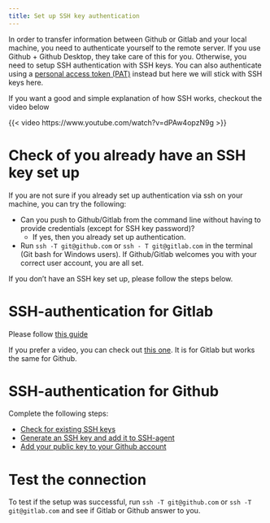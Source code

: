 ```yaml
---
title: Set up SSH key authentication
---
```


In order to transfer information between Github or Gitlab and your local machine,
you need to authenticate yourself to the remote server.
If you use Github + Github Desktop, they take care of this for you. Otherwise, you
need to setup SSH authentication with SSH keys.
You can also authenticate using a [personal access token (PAT)](https://docs.github.com/en/authentication/keeping-your-account-and-data-secure/managing-your-personal-access-tokens) instead but here we 
will stick with SSH keys here.

If you want a good and simple explanation of how SSH works, checkout the video below

{{< video https://www.youtube.com/watch?v=dPAw4opzN9g >}}

# Check of you already have an SSH key set up

If you are not sure if you already set up authentication via ssh on your machine,
you can try the following:

- Can you push to Github/Gitlab from the command line without having to provide credentials (except for SSH key password)? 
  - If yes, then you already set up authentication.
- Run `ssh -T git@github.com` or `ssh - T git@gitlab.com` in the terminal (Git bash for Windows users). 
If Github/Gitlab welcomes you with your correct user account, you are all set.

If you don't have an SSH key set up, please follow the steps below.

# SSH-authentication for Gitlab

Please follow [this guide](https://blog.checkpoint.com/2022/05/06/the-complete-guide-to-ssh-keys-in-gitlab/)

If you prefer a video, you can check out [this one](https://www.youtube.com/watch?v=mNtQ55quG9M). 
It is for Gitlab but works the same for Github.

# SSH-authentication for Github

Complete the following steps:

- [Check for existing SSH keys](https://docs.github.com/en/authentication/connecting-to-github-with-ssh/checking-for-existing-ssh-keys)
- [Generate an SSH key and add it to SSH-agent](https://docs.github.com/en/authentication/connecting-to-github-with-ssh/generating-a-new-ssh-key-and-adding-it-to-the-ssh-agent)
- [Add your public key to your Github account](https://docs.github.com/en/authentication/connecting-to-github-with-ssh/adding-a-new-ssh-key-to-your-github-account)

# Test the connection

To test if the setup was successful, 
run `ssh -T git@github.com` or `ssh -T git@gitlab.com` and see if Gitlab or 
Github answer to you.





